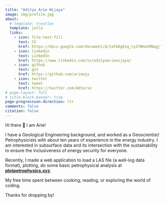 ```yaml
---
title: "Aditya Arie Wijaya"
image: img/profile.jpg
about:
  # template: trestles
  template: jolla
  links:
    - icon: file-text-fill
      text: CV
      href: https://docs.google.com/document/d/1sFA9gE1q_tyZYNHuV9NagjT0Bu9iJpsHGJKCd7h0hR0/edit?usp=sharing
    - icon: linkedin
      text: LinkedIn
      href: https://www.linkedin.com/in/adityaariewijaya/
    - icon: github
      text: git
      href: https://github.com/ariewjy
    - icon: twitter
      text: tweet
      href: https://twitter.com/Adtarie
# page-layout: full
# title-block-banner: true
page-progression-direction: ltr
comments: false
citation: false
---
```


Hi there 👋 I am Arie!

I have a Geological Engineering background, and worked as a Geoscientist/ Petrophysicists with about ten years of experience in the energy industry. I am interested in subsurface data and its intersection with the sustainability to ensure the inclusiveness of energy security for everyone.

Recently, I made a web application to load a LAS file (a well-log data format), plotting, do some basic petrophysical analysis at [**plotpetrophysics.xyz**](https://plotpetrophysics.xyz/).

My free time spent between cooking, reading, or exploring the world of coding.

Thanks for dropping by!
